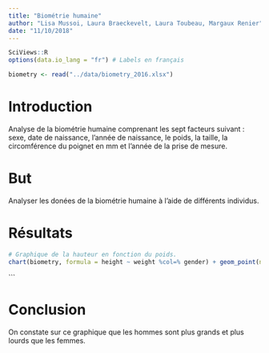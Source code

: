 ---
title: "Biométrie humaine"
author: "Lisa Mussoi, Laura Braeckevelt, Laura Toubeau, Margaux Renier"
date: "11/10/2018"
---

```{r setup}
SciViews::R
options(data.io_lang = "fr") # Labels en français
```


```{r importation}
biometry <- read("../data/biometry_2016.xlsx")

```



# Introduction

Analyse de la biométrie humaine comprenant les sept facteurs suivant : sexe, date de naissance, l'année de naissance, le poids, la taille, la circomférence du poignet en mm et l'année de la prise de mesure.

# But

Analyser les donées de la biométrie humaine à l'aide de différents individus.

# Résultats
```{r graphique 1}
# Graphique de la hauteur en fonction du poids.
chart(biometry, formula = height ~ weight %col=% gender) + geom_point(na.rm = TRUE)
```

```

# Conclusion

On constate sur ce graphique que les hommes sont plus grands et plus lourds que les femmes.  
